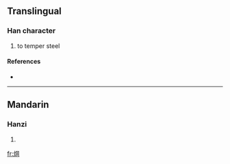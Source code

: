 ==Translingual==

===Han character===
{{Han char|rn=86|rad=火|as=08|sn=12|four=|canj=火月廿山 (FBTU)}}

# to temper steel

====References====
* {{Han ref|kx=0675.110|dkj=19148|hdz=32209.100|uh=7135|ud=28981}}

----

==Mandarin==

===Hanzi===
{{cmn-hanzi|pin=[[gàng]] ([[gang4]])|wg=kang<sup>4</sup>}}

# {{defn|Mandarin|sort=火08}}

[[fr:焵]]
